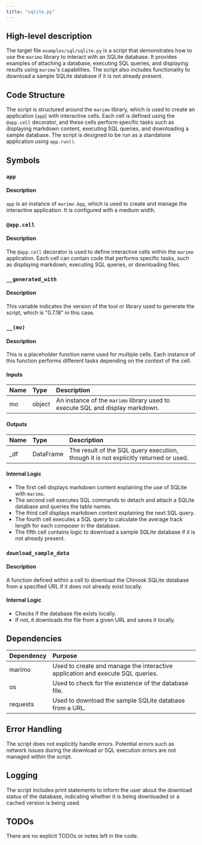 ```yaml
---
title: "sqlite.py"
---
```


## High-level description

The target file `examples/sql/sqlite.py` is a script that demonstrates how to use the `marimo` library to interact with an SQLite database. It provides examples of attaching a database, executing SQL queries, and displaying results using `marimo`'s capabilities. The script also includes functionality to download a sample SQLite database if it is not already present.

## Code Structure

The script is structured around the `marimo` library, which is used to create an application (`app`) with interactive cells. Each cell is defined using the `@app.cell` decorator, and these cells perform specific tasks such as displaying markdown content, executing SQL queries, and downloading a sample database. The script is designed to be run as a standalone application using `app.run()`.

## Symbols

### `app`
#### Description
`app` is an instance of `marimo.App`, which is used to create and manage the interactive application. It is configured with a medium width.

### `@app.cell`
#### Description
The `@app.cell` decorator is used to define interactive cells within the `marimo` application. Each cell can contain code that performs specific tasks, such as displaying markdown, executing SQL queries, or downloading files.

### `__generated_with`
#### Description
This variable indicates the version of the tool or library used to generate the script, which is "0.7.18" in this case.

### `__(mo)`
#### Description
This is a placeholder function name used for multiple cells. Each instance of this function performs different tasks depending on the context of the cell.

#### Inputs
| Name | Type | Description |
|:-----|:-----|:------------|
| mo | object | An instance of the `marimo` library used to execute SQL and display markdown. |

#### Outputs
| Name | Type | Description |
|:-----|:-----|:------------|
| _df | DataFrame | The result of the SQL query execution, though it is not explicitly returned or used. |

#### Internal Logic
- The first cell displays markdown content explaining the use of SQLite with `marimo`.
- The second cell executes SQL commands to detach and attach a SQLite database and queries the table names.
- The third cell displays markdown content explaining the next SQL query.
- The fourth cell executes a SQL query to calculate the average track length for each composer in the database.
- The fifth cell contains logic to download a sample SQLite database if it is not already present.

### `download_sample_data`
#### Description
A function defined within a cell to download the Chinook SQLite database from a specified URL if it does not already exist locally.

#### Internal Logic
- Checks if the database file exists locally.
- If not, it downloads the file from a given URL and saves it locally.

## Dependencies

| Dependency | Purpose |
|:-----------|:--------|
| marimo | Used to create and manage the interactive application and execute SQL queries. |
| os | Used to check for the existence of the database file. |
| requests | Used to download the sample SQLite database from a URL. |

## Error Handling

The script does not explicitly handle errors. Potential errors such as network issues during the download or SQL execution errors are not managed within the script.

## Logging

The script includes print statements to inform the user about the download status of the database, indicating whether it is being downloaded or a cached version is being used.

## TODOs

There are no explicit TODOs or notes left in the code.